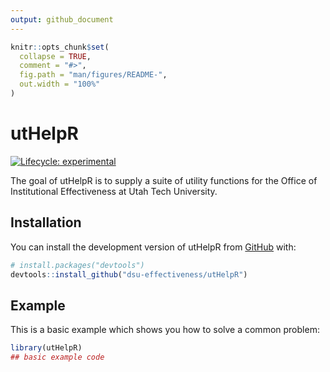 ```yaml
---
output: github_document
---
```


<!-- README.md is generated from README.Rmd. Please edit the .Rmd file -->
<!-- `devtools::build_readme()` to build the README.md --->

```r
knitr::opts_chunk$set(
  collapse = TRUE,
  comment = "#>",
  fig.path = "man/figures/README-",
  out.width = "100%"
)
```

# utHelpR

<!-- badges: start -->
[![Lifecycle: experimental](https://img.shields.io/badge/lifecycle-experimental-orange.svg)](https://lifecycle.r-lib.org/articles/stages.html#experimental)
<!-- badges: end -->

The goal of utHelpR is to supply a suite of utility functions for the Office of Institutional Effectiveness at Utah Tech University. 

## Installation

You can install the development version of utHelpR from [GitHub](https://github.com/) with:

``` r
# install.packages("devtools")
devtools::install_github("dsu-effectiveness/utHelpR")
```

## Example

This is a basic example which shows you how to solve a common problem:

```r
library(utHelpR)
## basic example code
```

